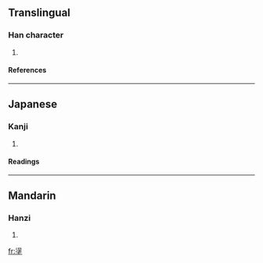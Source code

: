 ==Translingual==
===Han character===
{{Han char|rn=32|rad=土|as=10|sn=13|four=3610<sub>4</sub>|canj=水土土 (EGG), X水土土 (XEGG)}}
# {{defn|Han|sort=土10}}
====References====
{{Han ref|kx=0236.190|dkj=05358|dj=0474.100|hdz=10474.070|uh=5863|ud=22627|bh=DCF0|bd=56560}}
----
==Japanese==
===Kanji===
{{ja-kanji|grade=|rs=土10}}
# {{defn|Japanese}} 
====Readings====
{{ja-readings|on=[[てい]] (tei), [[ちょう]] (chō)|kun=[[とほる]] (tohoru)}}
----
==Mandarin==
===Hanzi===
{{cmn-hanzi|pin=[[chěng]] (cheng3), [[xuān]] (xuan1)|wg=ch'eng<sup>3</sup>, hsüan<sup>1</sup>}}
# {{defn|Mandarin}}

[[fr:塣]]